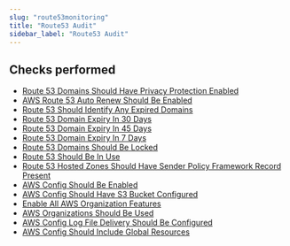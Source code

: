 ```yaml
---
slug: "route53monitoring"
title: "Route53 Audit"
sidebar_label: "Route53 Audit"
---
```


## Checks performed

- [Route 53 Domains Should Have Privacy Protection Enabled](route53monitoring/rules/privacy_protection)
- [AWS Route 53 Auto Renew Should Be Enabled](route53monitoring/rules/domain_auto_renew)
- [Route 53 Should Identify Any Expired Domains](route53monitoring/rules/domain_expired)
- [Route 53 Domain Expiry In 30 Days](route53monitoring/rules/domain_expiry_30_days)
- [Route 53 Domain Expiry In 45 Days](route53monitoring/rules/domain_expiry_45_days)
- [Route 53 Domain Expiry In 7 Days](route53monitoring/rules/domain_expiry_7_days)
- [Route 53 Domains Should Be Locked](route53monitoring/rules/domain_transfer_lock)
- [Route 53 Should Be In Use](route53monitoring/rules/route53_in_use)
- [Route 53 Hosted Zones Should Have Sender Policy Framework Record Present](route53monitoring/rules/sender_policy_framework_record_present)
- [AWS Config Should Be Enabled](route53monitoring/rules/config_enabled)
- [AWS Config Should Have S3 Bucket Configured](route53monitoring/rules/config_referencing_missing_s3_bucket)
- [Enable All AWS Organization Features](route53monitoring/rules/aws_organizations_all_features)
- [AWS Organizations Should Be Used](route53monitoring/rules/organizations_use_aws)
- [AWS Config Log File Delivery Should Be Configured](route53monitoring/rules/config_delivery_failing)
- [AWS Config Should Include Global Resources](route53monitoring/rules/config_global_resources)